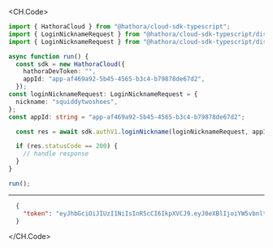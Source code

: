 
<CH.Code>
```typescript LoginNickname.ts
import { HathoraCloud } from "@hathora/cloud-sdk-typescript";
import { LoginNicknameRequest } from "@hathora/cloud-sdk-typescript/dist/models/components";
import { LoginNicknameRequest } from "@hathora/cloud-sdk-typescript/dist/models/operations";

async function run() {
  const sdk = new HathoraCloud({
    hathoraDevToken: "",
    appId: "app-af469a92-5b45-4565-b3c4-b79878de67d2",
  });
const loginNicknameRequest: LoginNicknameRequest = {
  nickname: "squiddytwoshoes",
};
const appId: string = "app-af469a92-5b45-4565-b3c4-b79878de67d2";

  const res = await sdk.authV1.loginNickname(loginNicknameRequest, appId);

  if (res.statusCode == 200) {
    // handle response
  }
}

run();
```
---

```json Example Response
  {
    "token": "eyJhbGciOiJIUzI1NiIsInR5cCI6IkpXVCJ9.eyJ0eXBlIjoiYW5vbnltb3VzIiwiaWQiOiJ3aDA4eWN3eTJwOSIsIm5hbWUiOiJqaXR0ZXJ5LXNhbG1vbi1ndWxsIiwiaWF0IjoxNjg5MzQ5MTk3fQ.-LzlPhZw2tw0ycZ229IRHwwmINGKWNPFMDrXOphLjEk"
  }
```
</CH.Code>
